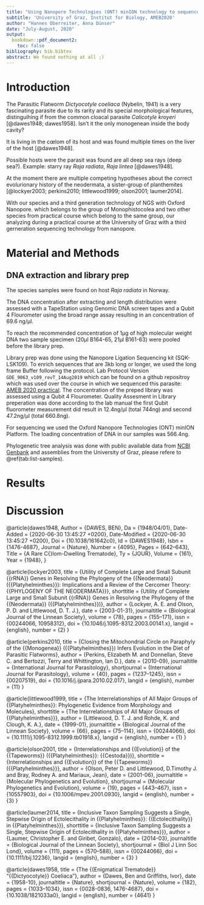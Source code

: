 ```yaml
---
title: "Using Nanopore Technologies (ONT) minION technology to sequence <i>Dictyocotyle coeliaca</i> and align in phylogenetic"
subtitle: 'University of Graz, Institut for Biology, AMEB2020'
author: "Hannes Oberreiter, Anna Dünser"
date: "July-August, 2020"
output:
  bookdown::pdf_document2:
    toc: false
bibliography: bib.bibtex
abstract: We found nothing at all ;)
---
```


# Introduction

The Parasitic Flatworm *Dictyocotyle coeliaca* (Nybelin, 1941) is  a very fascinating parasite due to its rarity and its special morphological features, distinguihing if from the common cloacal parasite *Calicotyle kroyeri* [@dawes1948; dawes1958].
Isn't it the only monogenean inside the body cavity?

It is living in the cœlom of its host and was found multiple times on the liver of the host [@dawes1948].

Possible hosts were the parasit was found are all deep sea rays (deep sea?). Example: starry ray *Raja radiata*, *Raja lintea* [@dawes1948].


At the moment there are multiple competing hypotheses about the correct evolurionary history of the neodermata, a sister-group of planthemites [@lockyer2003; perkins2010; littlewood1999; olson2001; laumer2014].

With our species and a third generation technology of NGS with Oxford Nanopore. which belongs to the group of Monophistocolea and two other species from practical course which belong to the same group, our analyzing during a practical course at the University of Graz with a third gerneration sequencing technology from nanopore. 

# Material and Methods

## DNA extraction and library prep

The species samples were found on host *Raja radiata* in Norway.

The DNA concentration after extracting and length distribution were assessed with a TapeStation using Genomic DNA screen tapes and a Qubit 4 Flourometer using the broad range assay resulting in an concentration of 69.6 ng/µl. 

To reach the recommended concentration of 1µg of high molecular weight DNA two sample specimen (20µl B164-65, 21µl B161-63) were pooled before the library prep.

Library prep was done using the Nanopore Ligation Sequencing kit (SQK-LSK109). To enrich sequences that are 3kb long or longer, we used the long frame Buffer following the protocol. Lab Protocol Version `GDE_9063_v109_revT_14Aug2019` which can be found on a github repositroy which was used over the course in which we sequenced this parasite: [AMEB 2020 practical](https://github.com/chrishah/AMEB_2020_practical).
The concentration of the preped library was assessed using a Qubit 4 Flourometer. 
Quality Assesment in Library preperation was done according to the lab manual the first Qubit fluorometer measurement did result in 12.4ng/µl (total 744ng) and second 47.2ng/µl (total 660.8ng).

For sequencing we used the Oxford Nanopore Technologies (ONT) minION Platform. The loading concentration of DNA in our samples was 566.4ng.

Phylogenetic tree analysis was done with public available data from [NCBI Genbank](https://www.ncbi.nlm.nih.gov) and assemblies from the University of Graz, please refere to \@ref(tab:list-samples).

\begin{table}[]
\centering
\caption{List of taxa for phylogenetic tree building}
\label{tab:list-samples}
\begin{tabular}{@{}llll@{}}
\toprule
Taxa & \multicolumn{1}{c}{Group} & \multicolumn{1}{c}{Description} & \multicolumn{1}{c}{web/local} \\ \midrule
\textit{Schmidtea mediterranea} & 'Turbellaria' & \url{https://www.ncbi.nlm.nih.gov/assembly/GCA\_002600895.1} & web \\
\textit{Macrostomum lignano} & 'Turbellaria' & \url{https://www.ncbi.nlm.nih.gov/assembly/GCA\_002269645.1} & web \\
\textit{Taenia solium} & Cestoda & \url{https://www.ncbi.nlm.nih.gov/assembly/GCA\_001870725.1} & web \\
\textit{Echinococcus granulosus} & Cestoda & \url{https://www.ncbi.nlm.nih.gov/assembly/GCF\_000524195.1} & web \\
\textit{Hymenolepis microstoma} & Cestoda & \url{https://www.ncbi.nlm.nih.gov/assembly/GCA\_000469805.3} & web \\
\textit{Schistosoma mansoni} & Trematoda & \url{https://www.ncbi.nlm.nih.gov/assembly/GCF\_000237925.1} & web \\
\textit{Clonorchis sinensis} & Trematoda & \url{https://www.ncbi.nlm.nih.gov/assembly/GCA\_003604175.1} & web \\
\textit{Opisthorchis viverrini} & Trematoda & \url{https://www.ncbi.nlm.nih.gov/assembly/GCF\_000715545.1} & web \\
\textit{Protopolystoma xenopodi} & Polyopisthocotylea & \url{https://www.ncbi.nlm.nih.gov/assembly/GCA\_900617795.1/} & web \\
\textit{Gyrodactylus salaris} & Monopisthocotylea & \url{https://www.ncbi.nlm.nih.gov/assembly/GCA\_000715275.1} & web \\
\textit{Diclidophora denticulata} & Polyopisthocotylea & - & local \\
\textit{Eudiplozoon nipponicum} & Polyopisthocotylea & - & local \\ \bottomrule
\end{tabular}
\end{table}


# Results


# Discussion




@article{dawes1948,
	Author = {DAWES, BEN},
	Da = {1948/04/01},
	Date-Added = {2020-06-30 13:45:27 +0200},
	Date-Modified = {2020-06-30 13:45:27 +0200},
	Doi = {10.1038/161642c0},
	Id = {DAWES1948},
	Isbn = {1476-4687},
	Journal = {Nature},
	Number = {4095},
	Pages = {642--643},
	Title = {A Rare C{\oe}lom-Dwelling Trematode},
	Ty = {JOUR},
	Volume = {161},
	Year = {1948},
}

@article{lockyer2003,
  title = {Utility of Complete Large and Small Subunit {{rRNA}} Genes in Resolving the Phylogeny of the {{Neodermata}} ({{Platyhelminthes}}): Implications and a Review of the Cercomer Theory: {{PHYLOGENY OF THE NEODERMATA}}},
  shorttitle = {Utility of Complete Large and Small Subunit {{rRNA}} Genes in Resolving the Phylogeny of the {{Neodermata}} ({{Platyhelminthes}})},
  author = {Lockyer, A. E. and Olson, P. D. and Littlewood, D. T. J.},
  date = {2003-01-31},
  journaltitle = {Biological Journal of the Linnean Society},
  volume = {78},
  pages = {155--171},
  issn = {00244066, 10958312},
  doi = {10.1046/j.1095-8312.2003.00141.x},
  langid = {english},
  number = {2}
}

@article{perkins2010,
  title = {Closing the Mitochondrial Circle on Paraphyly of the {{Monogenea}} ({{Platyhelminthes}}) Infers Evolution in the Diet of Parasitic Flatworms},
  author = {Perkins, Elizabeth M. and Donnellan, Steve C. and Bertozzi, Terry and Whittington, Ian D.},
  date = {2010-09},
  journaltitle = {International Journal for Parasitology},
  shortjournal = {International Journal for Parasitology},
  volume = {40},
  pages = {1237--1245},
  issn = {00207519},
  doi = {10.1016/j.ijpara.2010.02.017},
  langid = {english},
  number = {11}
}

@article{littlewood1999,
  title = {The Interrelationships of All Major Groups of {{Platyhelminthes}}: Phylogenetic Evidence from Morphology and Molecules},
  shorttitle = {The Interrelationships of All Major Groups of {{Platyhelminthes}}},
  author = {Littlewood, D. T. J. and Rohde, K. and Clough, K. A.},
  date = {1999-01},
  journaltitle = {Biological Journal of the Linnean Society},
  volume = {66},
  pages = {75--114},
  issn = {00244066},
  doi = {10.1111/j.1095-8312.1999.tb01918.x},
  langid = {english},
  number = {1}
}

@article{olson2001,
  title = {Interrelationships and {{Evolution}} of the {{Tapeworms}} ({{Platyhelminthes}}: {{Cestoda}})},
  shorttitle = {Interrelationships and {{Evolution}} of the {{Tapeworms}} ({{Platyhelminthes}}},
  author = {Olson, Peter D. and Littlewood, D.Timothy J. and Bray, Rodney A. and Mariaux, Jean},
  date = {2001-06},
  journaltitle = {Molecular Phylogenetics and Evolution},
  shortjournal = {Molecular Phylogenetics and Evolution},
  volume = {19},
  pages = {443--467},
  issn = {10557903},
  doi = {10.1006/mpev.2001.0930},
  langid = {english},
  number = {3}
}

@article{laumer2014,
  title = {Inclusive Taxon Sampling Suggests a Single, Stepwise Origin of Ectolecithality in {{Platyhelminthes}}: {{Ectolecithality}} in {{Platyhelminthes}}},
  shorttitle = {Inclusive Taxon Sampling Suggests a Single, Stepwise Origin of Ectolecithality in {{Platyhelminthes}}},
  author = {Laumer, Christopher E. and Giribet, Gonzalo},
  date = {2014-03},
  journaltitle = {Biological Journal of the Linnean Society},
  shortjournal = {Biol J Linn Soc Lond},
  volume = {111},
  pages = {570--588},
  issn = {00244066},
  doi = {10.1111/bij.12236},
  langid = {english},
  number = {3}
}


@article{dawes1958,
  title = {The {{Enigmatical Trematode}} “{{Dictyocotyle}} Coeliaca”},
  author = {Dawes, Ben and Griffiths, Ivor},
  date = {1958-10},
  journaltitle = {Nature},
  shortjournal = {Nature},
  volume = {182},
  pages = {1033--1034},
  issn = {0028-0836, 1476-4687},
  doi = {10.1038/1821033a0},
  langid = {english},
  number = {4641}
}






